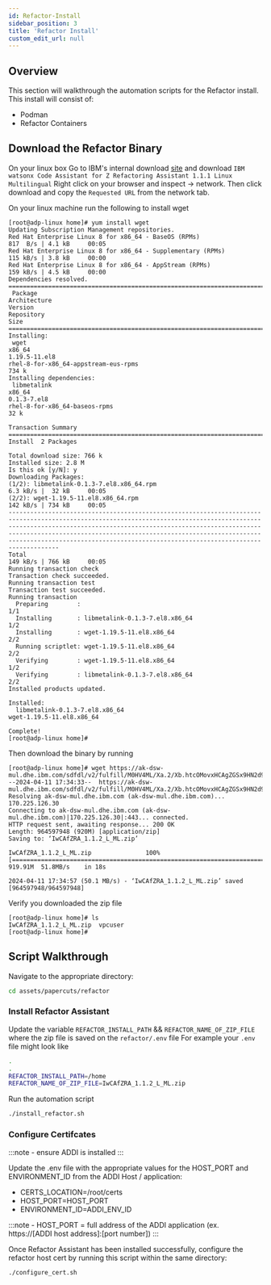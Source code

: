 ```yaml
---
id: Refactor-Install
sidebar_position: 3
title: 'Refactor Install'
custom_edit_url: null
---
```


## Overview
<div style={{ borderBottom: '1px solid #000', marginTop: '20px', marginBottom: '20px' }}></div>

This section will walkthrough the automation scripts for the Refactor install. This install will consist of:
- Podman
- Refactor Containers

## Download the Refactor Binary
On your linux box
Go to IBM's internal download [site](https://w3south-limited-use.cpc.ibm.com/software/xl/download/ticket.wss) and download `IBM watsonx Code Assistant for Z Refactoring Assistant 1.1.1 Linux Multilingual`
Right click on your browser and inspect -> network. Then click download and copy the `Requested URL` from the network tab.

On your linux machine run the following to install wget
```
[root@adp-linux home]# yum install wget
Updating Subscription Management repositories.
Red Hat Enterprise Linux 8 for x86_64 - BaseOS (RPMs)                                                                                                                                                                                                                                                                                       817  B/s | 4.1 kB     00:05
Red Hat Enterprise Linux 8 for x86_64 - Supplementary (RPMs)                                                                                                                                                                                                                                                                                115 kB/s | 3.8 kB     00:00
Red Hat Enterprise Linux 8 for x86_64 - AppStream (RPMs)                                                                                                                                                                                                                                                                                    159 kB/s | 4.5 kB     00:00
Dependencies resolved.
============================================================================================================================================================================================================================================================================================================================================================================
 Package                                                                            Architecture                                                                  Version                                                                                 Repository                                                                                                   Size
============================================================================================================================================================================================================================================================================================================================================================================
Installing:
 wget                                                                               x86_64                                                                        1.19.5-11.el8                                                                           rhel-8-for-x86_64-appstream-eus-rpms                                                                        734 k
Installing dependencies:
 libmetalink                                                                        x86_64                                                                        0.1.3-7.el8                                                                             rhel-8-for-x86_64-baseos-rpms                                                                                32 k

Transaction Summary
============================================================================================================================================================================================================================================================================================================================================================================
Install  2 Packages

Total download size: 766 k
Installed size: 2.8 M
Is this ok [y/N]: y
Downloading Packages:
(1/2): libmetalink-0.1.3-7.el8.x86_64.rpm                                                                                                                                                                                                                                                                                                   6.3 kB/s |  32 kB     00:05
(2/2): wget-1.19.5-11.el8.x86_64.rpm                                                                                                                                                                                                                                                                                                        142 kB/s | 734 kB     00:05
----------------------------------------------------------------------------------------------------------------------------------------------------------------------------------------------------------------------------------------------------------------------------------------------------------------------------------------------------------------------------
Total                                                                                                                                                                                                                                                                                                                                       149 kB/s | 766 kB     00:05
Running transaction check
Transaction check succeeded.
Running transaction test
Transaction test succeeded.
Running transaction
  Preparing        :                                                                                                                                                                                                                                                                                                                                                    1/1
  Installing       : libmetalink-0.1.3-7.el8.x86_64                                                                                                                                                                                                                                                                                                                     1/2
  Installing       : wget-1.19.5-11.el8.x86_64                                                                                                                                                                                                                                                                                                                          2/2
  Running scriptlet: wget-1.19.5-11.el8.x86_64                                                                                                                                                                                                                                                                                                                          2/2
  Verifying        : wget-1.19.5-11.el8.x86_64                                                                                                                                                                                                                                                                                                                          1/2
  Verifying        : libmetalink-0.1.3-7.el8.x86_64                                                                                                                                                                                                                                                                                                                     2/2
Installed products updated.

Installed:
  libmetalink-0.1.3-7.el8.x86_64                                                wget-1.19.5-11.el8.x86_64

Complete!
[root@adp-linux home]#
```

Then download the binary by running

```
[root@adp-linux home]# wget https://ak-dsw-mul.dhe.ibm.com/sdfdl/v2/fulfill/M0HV4ML/Xa.2/Xb.htcOMovxHCAgZGSx9HN2d9ToNzH5Bw37/Xc.M0HV4ML/IwCAfZRA_1.1.2_L_ML.zip/Xd./Xf.lPr.A6VR/Xg.12776632/Xi./XY.knac/XZ.iwzQoMk3hbdbv7KOxMrMlBgY0ZRud6M0/IwCAfZRA_1.1.2_L_ML.zip
--2024-04-11 17:34:33--  https://ak-dsw-mul.dhe.ibm.com/sdfdl/v2/fulfill/M0HV4ML/Xa.2/Xb.htcOMovxHCAgZGSx9HN2d9ToNzH5Bw37/Xc.M0HV4ML/IwCAfZRA_1.1.2_L_ML.zip/Xd./Xf.lPr.A6VR/Xg.12776632/Xi./XY.knac/XZ.iwzQoMk3hbdbv7KOxMrMlBgY0ZRud6M0/IwCAfZRA_1.1.2_L_ML.zip
Resolving ak-dsw-mul.dhe.ibm.com (ak-dsw-mul.dhe.ibm.com)... 170.225.126.30
Connecting to ak-dsw-mul.dhe.ibm.com (ak-dsw-mul.dhe.ibm.com)|170.225.126.30|:443... connected.
HTTP request sent, awaiting response... 200 OK
Length: 964597948 (920M) [application/zip]
Saving to: ‘IwCAfZRA_1.1.2_L_ML.zip’

IwCAfZRA_1.1.2_L_ML.zip               100%[=========================================================================>] 919.91M  51.8MB/s    in 18s

2024-04-11 17:34:57 (50.1 MB/s) - ‘IwCAfZRA_1.1.2_L_ML.zip’ saved [964597948/964597948]
```

Verify you downloaded the zip file

```
[root@adp-linux home]# ls
IwCAfZRA_1.1.2_L_ML.zip  vpcuser
[root@adp-linux home]#
```

## Script Walkthrough
<div style={{ borderBottom: '1px solid #000', marginTop: '20px', marginBottom: '20px' }}></div>

Navigate to the appropriate directory:
```sh
cd assets/papercuts/refactor
```

### Install Refactor Assistant
Update the variable `REFACTOR_INSTALL_PATH` && `REFACTOR_NAME_OF_ZIP_FILE` where the zip file is saved on the `refactor/.env` file
For example your `.env` file might look like

```bash
.
.
REFACTOR_INSTALL_PATH=/home
REFACTOR_NAME_OF_ZIP_FILE=IwCAfZRA_1.1.2_L_ML.zip
````

Run the automation script
```sh
./install_refactor.sh
```

### Configure Certifcates

:::note
    - ensure ADDI is installed
:::

Update the .env file with the appropriate values for the HOST_PORT and ENVIRONMENT_ID from the ADDI Host / application:
- CERTS_LOCATION=/root/certs
- HOST_PORT=HOST_PORT
- ENVIRONMENT_ID=ADDI_ENV_ID

:::note
    - HOST_PORT = full address of the ADDI application (ex. https://[ADDI host address]:[port number])
:::

Once Refactor Assistant has been installed successfully, configure the refactor host cert by running this script within the same directory:
```sh
./configure_cert.sh
```